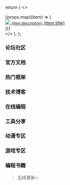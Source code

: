 

  return (
    <>
      <section className={styles.wrapper}>
        {props.map((item) => (
          <div className={styles.card} key={item.title}>
            <a href={item.link} target="_blank">
              <img src={item.icon} />
              <small>{item.description}</small>
              <span>{item.title}</span>
            </a>
          </div>
        ))}
      </section>
    </>
  );
};

### 论坛社区

<Card props={navigations.dev}></Card>

### 官方文档

<Card props={navigations.docs}></Card>

### 热门框架

<Card props={navigations.framework}></Card>

### 技术博客

<Card props={navigations.blog}></Card>

### 在线编程

<Card props={navigations.coding}></Card>

### 工具分享

<Card props={navigations.tool}></Card>

### 动漫专区

<Card props={navigations.animate}></Card>

### 游戏专区

<Card props={navigations.game}></Card>

### 编程书籍

> 后续更新~
